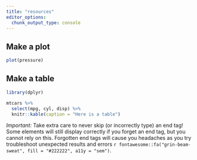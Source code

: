 ```yaml
---
title: "resources"
editor_options: 
  chunk_output_type: console
---
```


## Make a plot

```r
plot(pressure)
```

## Make a table

```r
library(dplyr)

mtcars %>%
  select(mpg, cyl, disp) %>%
  knitr::kable(caption = "Here is a table")
```

::: {.body-text-s .topbr}
<div class="important-text-bg">*Important:* Take extra care to never skip (or incorrectly type) an end tag! Some elements will still display correctly if you forget an end tag, but you cannot rely on this. Forgotten end tags will cause you headaches as you try troubleshoot unexpected results and errors `r fontawesome::fa("grin-beam-sweat", fill = "#222222", a11y = "sem")`.</div>
:::

